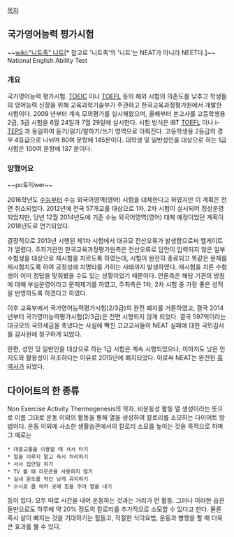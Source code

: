 [[목차]]

== 국가영어능력 평가시험 ==
~~[[wiki:"니트족" 니트]][* 참고로 '니트족'의 '니트'는 NEAT가 아니라 NEET다.]~~ National English Ability Test

=== 개요 ===

국가영어능력 평가시험. [[TOEIC]] 이나 [[TOEFL]] 등의 해외 시험의 의존도를 낮추고 학생들의 영어능력 신장을 위해 교육과학기술부가 주관하고 한국교육과정평가원에서 개발한 시험이다. 2009 년부터 계속 모의평가를 실시해왔으며, 올해부터 본고사를 고등학생용 2급, 3급 시험을 6월 24일과 7월 29일에 실시한다. 시험 방식은 iBT [[TOEFL]] 이나 i-[[TEPS]] 과 동일하여 듣기/읽기/말하기/쓰기 영역으로 이뤄진다. 고등학생용 2등급의 경우 4등급으로 나뉘며 80여 문항에 145분이다. 대학생 및 일반성인을 대상으로 하는 1급 시험은 100여 문항에 137 분이다.

=== 망했어요 ===
~~po토익wer~~

2016학년도 [[수능]]부터 수능 외국어영역(영어) 시험을 대체한다고 하였지만 이 계획은 전면 취소되었다. 2012년에 전국 57개교를 대상으로 1차, 2차 시험이 실시되어 정상운영되었지만, 당년 12월 2014년도에 기존 수능 외국어영역(영어) 대체 예정이었던 계획이 2018년도로 연기되었다. 

결정적으로 2013년 시행된 제1차 시험에서 대규모 전산오류가 발생함으로써 헬게이트가 열렸다. 주최기관인 한국교육과정평가원측은 전산오류로 답안이 입력되지 않은 일부 수험생을 대상으로 재시험을 치르도록 하였는데, 시험이 완전히 종료되고 똑같은 문제를 재시험치도록 하여 공정성에 치명타를 가하는 사태까지 발생하였다. 재시험을 치른 수험생이 이미 정답을 맞춰봤을 수도 있는 상황이었기 때문이다. 언론측은 해당 기관의 방침에 대해 부실운영이라고 문제제기를 하였고, 주최측은 1차, 2차 시험 중 가장 좋은 성적을 반영하도록 하겠다고 하였다. 

이후 교육부에서 국가영어능력평가시험(2/3급)의 완전 폐지를 거론하였고, 결국 2014년부터 국가영어능력평가시험(2/3급)은 전면 시행되지 않게 되었다. 결국 597억이라는 대규모의 국민세금을 축냈다는 사실에 빡친 고교교사들이 NEAT 실패에 대한 국민감사를 감사원에 청구하게 되었다.

한편, 성인 및 일반인을 대상으로 하는 1급 시험은 계속 시행되었으나, 이마저도 낮은 인지도와 활용성이 저조하다는 이유로 2015년에 폐지되었다. 이로써 NEAT는 완전한 [[흑역사]]가 되었다.

== 다이어트의 한 종류 ==
Non Exercise Activity Thermogenesis의 약자. 비운동성 활동 열 생성이라는 뜻으로 이름 그대로 운동 이외의 활동을 통해 열을 생성하여 칼로리를 소모하는 다이어트 방법이다.
운동 이외에 사소한 생활습관에서의 칼로리 소모를 높이는 것을 목적으로 하며 그 예로는
 * 대중교통을 이용할 때 서서 타기
 * 일을 미루지 말고 즉시 처리하기
 * 서서 집안일 하기
 * TV 볼 때 리모콘을 사용하지 않기
 * 실내 온도를 약간 낮게 유지하기
 * 수시로 몸 여러 곳에 힘을 주어 열을 내기
등이 있다. 모두 따로 시간을 내어 운동하는 것과는 거리가 먼 활동. 그러나 이러한 습관들만으로도 하루에 약 20% 정도의 칼로리를 추가적으로 소모할 수 있다고 한다.
물론 즉시 살이 빠지는 것을 기대하기는 힘들고, 적절한 식이요법, 운동과 병행을 할 때 더욱 큰 효과를 볼 수 있다.    
